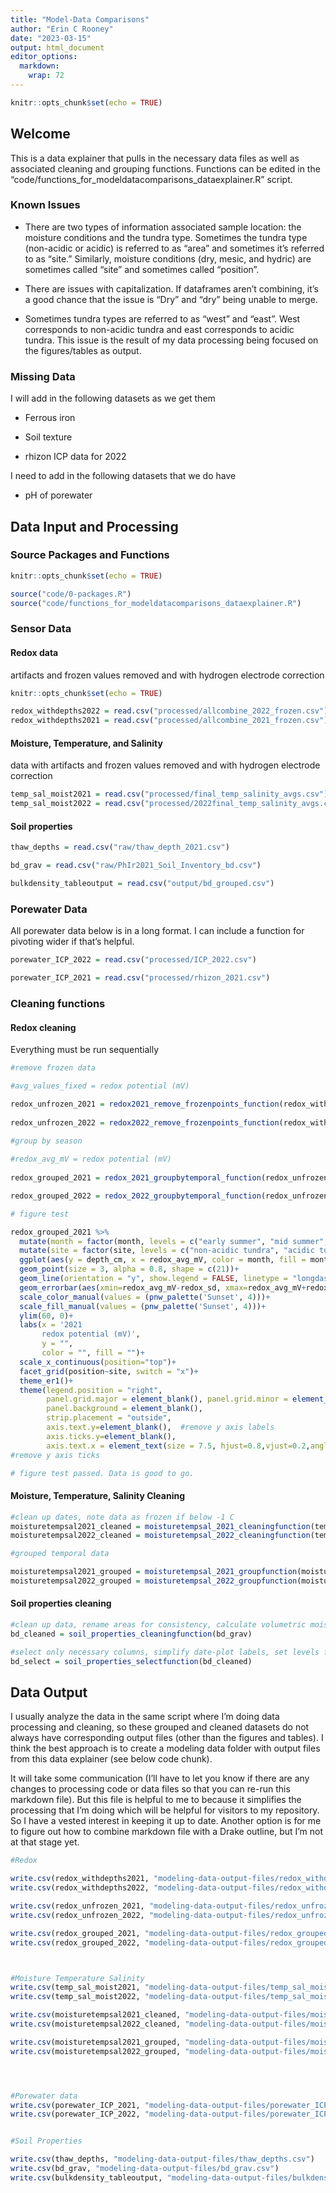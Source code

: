 ```yaml
---
title: "Model-Data Comparisons"
author: "Erin C Rooney"
date: "2023-03-15"
output: html_document
editor_options: 
  markdown: 
    wrap: 72
---
```


```r
knitr::opts_chunk$set(echo = TRUE)

```

## Welcome

This is a data explainer that pulls in the necessary data files as well
as associated cleaning and grouping functions. Functions can be edited
in the "code/functions_for_modeldatacomparisons_dataexplainer.R" script.

### Known Issues

-   There are two types of information associated sample location: the
    moisture conditions and the tundra type. Sometimes the tundra type
    (non-acidic or acidic) is referred to as "area" and sometimes it's
    referred to as "site." Similarly, moisture conditions (dry, mesic,
    and hydric) are sometimes called "site" and sometimes called
    "position".

-   There are issues with capitalization. If dataframes aren't
    combining, it's a good chance that the issue is "Dry" and "dry"
    being unable to merge.

-   Sometimes tundra types are referred to as "west" and "east". West
    corresponds to non-acidic tundra and east corresponds to acidic
    tundra. This issue is the result of my data processing being focused
    on the figures/tables as output.

### Missing Data

I will add in the following datasets as we get them

-   Ferrous iron

-   Soil texture

-   rhizon ICP data for 2022

I need to add in the following datasets that we do have

-   pH of porewater


## Data Input and Processing

### Source Packages and Functions

```r
knitr::opts_chunk$set(echo = TRUE)

source("code/0-packages.R")
source("code/functions_for_modeldatacomparisons_dataexplainer.R")
```

### Sensor Data

#### Redox data 

artifacts and frozen values removed and with hydrogen electrode correction

```r
knitr::opts_chunk$set(echo = TRUE)

redox_withdepths2022 = read.csv("processed/allcombine_2022_frozen.csv")
redox_withdepths2021 = read.csv("processed/allcombine_2021_frozen.csv")

```

#### Moisture, Temperature, and Salinity 

data with artifacts and frozen values removed and with hydrogen electrode correction

```r
temp_sal_moist2021 = read.csv("processed/final_temp_salinity_avgs.csv")
temp_sal_moist2022 = read.csv("processed/2022final_temp_salinity_avgs.csv")
```

#### Soil properties

```r
thaw_depths = read.csv("raw/thaw_depth_2021.csv")

bd_grav = read.csv("raw/PhIr2021_Soil_Inventory_bd.csv") 

bulkdensity_tableoutput = read.csv("output/bd_grouped.csv")
```

### Porewater Data

All porewater data below is in a long format. I can include a function
for pivoting wider if that's helpful.

```r

porewater_ICP_2022 = read.csv("processed/ICP_2022.csv")

porewater_ICP_2021 = read.csv("processed/rhizon_2021.csv")

```

### Cleaning functions

#### Redox cleaning

Everything must be run sequentially 

```r
#remove frozen data

#avg_values_fixed = redox potential (mV)

redox_unfrozen_2021 = redox2021_remove_frozenpoints_function(redox_withdepths2021)
  
redox_unfrozen_2022 = redox2022_remove_frozenpoints_function(redox_withdepths2022)
  
#group by season

#redox_avg_mV = redox potential (mV)
  
redox_grouped_2021 = redox_2021_groupbytemporal_function(redox_unfrozen_2021)

redox_grouped_2022 = redox_2022_groupbytemporal_function(redox_unfrozen_2022)

# figure test

redox_grouped_2021 %>% 
  mutate(month = factor(month, levels = c("early summer", "mid summer", "late summer", "early fall")))   %>%
  mutate(site = factor(site, levels = c("non-acidic tundra", "acidic tundra"))) %>% 
  ggplot(aes(y = depth_cm, x = redox_avg_mV, color = month, fill = month), group = 'position')+
  geom_point(size = 3, alpha = 0.8, shape = c(21))+
  geom_line(orientation = "y", show.legend = FALSE, linetype = "longdash")+
  geom_errorbar(aes(xmin=redox_avg_mV-redox_sd, xmax=redox_avg_mV+redox_sd), show.legend = FALSE)+
  scale_color_manual(values = (pnw_palette('Sunset', 4)))+
  scale_fill_manual(values = (pnw_palette('Sunset', 4)))+
  ylim(60, 0)+
  labs(x = '2021
       redox potential (mV)',
       y = "",
       color = "", fill = "")+
  scale_x_continuous(position="top")+
  facet_grid(position~site, switch = "x")+
  theme_er1()+
  theme(legend.position = "right",
        panel.grid.major = element_blank(), panel.grid.minor = element_blank(),
        panel.background = element_blank(),
        strip.placement = "outside",
        axis.text.y=element_blank(),  #remove y axis labels
        axis.ticks.y=element_blank(),
        axis.text.x = element_text(size = 7.5, hjust=0.8,vjust=0.2,angle = 90))  #remove y axis ticks
#remove y axis ticks

# figure test passed. Data is good to go.

```

#### Moisture, Temperature, Salinity Cleaning

```r

#clean up dates, note data as frozen if below -1 C
moisturetempsal2021_cleaned = moisturetempsal_2021_cleaningfunction(temp_sal_moist2021)
moisturetempsal2022_cleaned = moisturetempsal_2022_cleaningfunction(temp_sal_moist2022)

#grouped temporal data

moisturetempsal2021_grouped = moisturetempsal_2021_groupfunction(moisturetempsal2021_cleaned)
moisturetempsal2022_grouped = moisturetempsal_2022_groupfunction(moisturetempsal2022_cleaned)

```

#### Soil properties cleaning

```r

#clean up data, rename areas for consistency, calculate volumetric moisture, simplify soil material type
bd_cleaned = soil_properties_cleaningfunction(bd_grav)

#select only necessary columns, simplify date-plot labels, set levels for material/horizons and date-plots
bd_select = soil_properties_selectfunction(bd_cleaned)

```

## Data Output

I usually analyze the data in the same script where I'm doing data
processing and cleaning, so these grouped and cleaned datasets do not
always have corresponding output files (other than the figures and
tables). I think the best approach is to create a modeling data folder
with output files from this data explainer (see below code chunk). 

It will take some communication (I'll have to let you know if there are any changes to
processing code or data files so that you can re-run this markdown
file). But this file is helpful to me to because it simplifies the
processing that I'm doing which will be helpful for visitors to my
repository. So I have a vested interest in keeping it up to date.
Another option is for me to figure out how to combine markdown file with
a Drake outline, but I'm not at that stage yet.


```r

#Redox

write.csv(redox_withdepths2021, "modeling-data-output-files/redox_withdepths2021.csv")
write.csv(redox_withdepths2022, "modeling-data-output-files/redox_withdepths2022.csv")

write.csv(redox_unfrozen_2021, "modeling-data-output-files/redox_unfrozen_2021.csv")
write.csv(redox_unfrozen_2022, "modeling-data-output-files/redox_unfrozen_2022.csv")

write.csv(redox_grouped_2021, "modeling-data-output-files/redox_grouped_2021.csv")
write.csv(redox_grouped_2022, "modeling-data-output-files/redox_grouped_2022.csv")



#Moisture Temperature Salinity
write.csv(temp_sal_moist2021, "modeling-data-output-files/temp_sal_moist2021.csv")
write.csv(temp_sal_moist2022, "modeling-data-output-files/temp_sal_moist2022.csv")

write.csv(moisturetempsal2021_cleaned, "modeling-data-output-files/moisturetempsal2021_cleaned.csv")
write.csv(moisturetempsal2022_cleaned, "modeling-data-output-files/moisturetempsal2022_cleaned.csv")

write.csv(moisturetempsal2021_grouped, "modeling-data-output-files/moisturetempsal2021_grouped.csv")
write.csv(moisturetempsal2022_grouped, "modeling-data-output-files/moisturetempsal2022_grouped.csv")




#Porewater data
write.csv(porewater_ICP_2021, "modeling-data-output-files/porewater_ICP_2021.csv")
write.csv(porewater_ICP_2022, "modeling-data-output-files/porewater_ICP_2022.csv")


#Soil Properties

write.csv(thaw_depths, "modeling-data-output-files/thaw_depths.csv")
write.csv(bd_grav, "modeling-data-output-files/bd_grav.csv")
write.csv(bulkdensity_tableoutput, "modeling-data-output-files/bulkdensity_tableoutput.csv")

```
